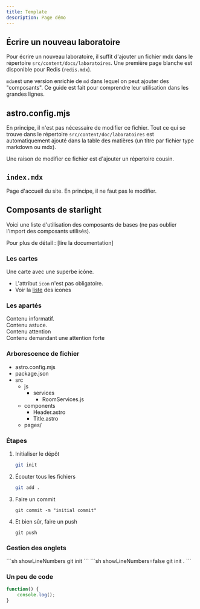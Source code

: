 ```yaml
---
title: Template
description: Page démo
---
```


## Écrire un nouveau laboratoire

Pour écrire un nouveau laboratoire, il suffit d'ajouter un fichier mdx dans le répertoire `src/content/docs/laboratoires`.
Une première page blanche est disponible pour Redis (`redis.mdx`).

`mdx`est une version enrichie de `md` dans lequel on peut ajouter des "composants". Ce guide est fait pour comprendre leur utilisation dans les grandes lignes.

## astro.config.mjs

En principe, il n'est pas nécessaire de modifier ce fichier. Tout ce qui se trouve dans le répertoire `src/content/doc/laboratoires` est automatiquement ajouté dans la table des matières (un titre par fichier type markdown ou mdx).

Une raison de modifier ce fichier est d'ajouter un répertoire cousin.

## `index.mdx`

Page d'accueil du site. En principe, il ne faut pas le modifier.

## Composants de starlight

Voici une liste d'utilisation des composants de bases (ne pas oublier l'import des composants utilisés).

Pour plus de détail : [lire la documentation]

### Les cartes

<Card title="Carte" icon="seti:kotlin">
 Une carte avec une superbe icône.
</Card>

* L'attribut `icon` n'est pas obligatoire. 
* Voir la [liste](https://starlight.astro.build/fr/reference/icons/#toutes-les-ic%C3%B4nes) des icones

### Les apartés

<Aside>Contenu informatif.</Aside>
<Aside type="tip">Contenu astuce.</Aside>
<Aside type="caution">Contenu attention</Aside>
<Aside type="danger">Contenu demandant une attention forte</Aside>

### Arborescence de fichier

<FileTree>

- astro.config.mjs
- package.json
- src
  - js
    - services
      - RoomServices.js
  - components
    - Header.astro
    - Title.astro
  - pages/

</FileTree>

### Étapes

<Steps>

1. Initialiser le dépôt

   ```sh showLineNumbers=false
   git init
   ```

1. Écouter tous les fichiers
  
   ```bash showLineNumbers=false
   git add .
   ```
1. Faire un commit
  
   ```shell title="commit" showLineNumbers=false
   git commit -m "initial commit"
   ```
1. Et bien sûr, faire un push
  
   ```shell showLineNumbers=false
   git push
   ```
</Steps>

### Gestion des onglets

<Tabs>
  <TabItem label="Windows">
  ```sh showLineNumbers
    git init
  ```
  </TabItem>
  <TabItem label="Linux">
  ```sh showLineNumbers=false
    git init .
  ```
  </TabItem>
</Tabs>


### Un peu de code

```js showLineNumbers
function() {
    console.log();
}
```



<Code code={identiteFct} lang="js" title="code/foobar.js"  del={5} ins={4} mark={highlights} showLineNumbers={false}/>

